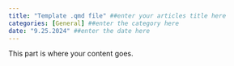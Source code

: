 ```yaml
---
title: "Template .qmd file" ##enter your articles title here
categories: [General] ##enter the category here
date: "9.25.2024" ##enter the date here
---
```


This part is where your content goes.